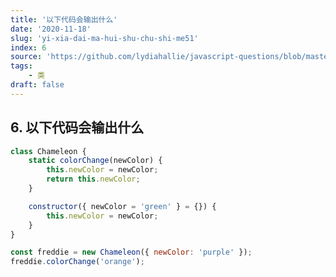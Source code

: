 ```yaml
---
title: '以下代码会输出什么'
date: '2020-11-18'
slug: 'yi-xia-dai-ma-hui-shu-chu-shi-me51'
index: 6
source: 'https://github.com/lydiahallie/javascript-questions/blob/master/zh-CN/README-zh_CN.md#8-%E8%BE%93%E5%87%BA%E6%98%AF%E4%BB%80%E4%B9%88'
tags:
    - 类
draft: false
---
```


## 6. 以下代码会输出什么

```js
class Chameleon {
	static colorChange(newColor) {
		this.newColor = newColor;
		return this.newColor;
	}

	constructor({ newColor = 'green' } = {}) {
		this.newColor = newColor;
	}
}

const freddie = new Chameleon({ newColor: 'purple' });
freddie.colorChange('orange');
```
